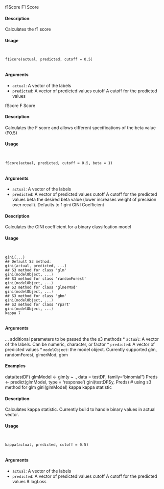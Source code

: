 f1Score F1 Score

#### Description  

Calculates the f1 score

#### Usage  
<pre><code>

f1Score(actual, predicted, cutoff = 0.5)

</code></pre>
#### Arguments

* ``actual``: A vector of the labels
* ``predicted``:  A vector of predicted values
cutoff A cutoff for the predicted values

fScore F Score

#### Description  

Calculates the F score and allows different specifications of the beta value (F0.5)

#### Usage  
<pre><code>

fScore(actual, predicted, cutoff = 0.5, beta = 1)

</code></pre>
#### Arguments

* ``actual``: A vector of the labels
* ``predicted``:  A vector of predicted values
cutoff A cutoff for the predicted values
beta the desired beta value (lower increases weight of precision over recall). Defaults
to 1
gini GINI Coefficient

#### Description  

Calculates the GINI coefficient for a binary classifcation model

#### Usage  
<pre><code>

gini(...)
## Default S3 method:
gini(actual, predicted, ...)
## S3 method for class 'glm'
gini(modelObject, ...)
## S3 method for class 'randomForest'
gini(modelObject, ...)
## S3 method for class 'glmerMod'
gini(modelObject, ...)
## S3 method for class 'gbm'
gini(modelObject, ...)
## S3 method for class 'rpart'
gini(modelObject, ...)
kappa 7

</code></pre>
#### Arguments

... additional parameters to be passed the the s3 methods
* ``actual``: A vector of the labels. Can be numeric, character, or factor
* ``predicted``:  A vector of predicted values
* ``modelObject``:  the model object. Currently supported glm, randomForest, glmerMod, gbm

#### Examples  

data(testDF)
glmModel <- glm(y ~ ., data = testDF, family="binomial")
Preds <- predict(glmModel, type = 'response')
gini(testDF$y, Preds)
# using s3 method for glm
gini(glmModel)
kappa kappa statistic

#### Description  

Calculates kappa statistic. Currently build to handle binary values in actual vector.

#### Usage  
<pre><code>

kappa(actual, predicted, cutoff = 0.5)

</code></pre>
#### Arguments

* ``actual``: A vector of the labels
* ``predicted``:  A vector of predicted values
cutoff A cutoff for the predicted values
8 logLoss



